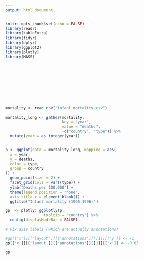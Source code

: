 ```yaml
---
output: html_document
---
```


  
```r
knitr::opts_chunk$set(echo = FALSE)
library(readr)
library(kableExtra)
library(tidyr)
library(dplyr)
library(ggplot2)
library(plotly)
library(MASS)
```

<style>
body {
 background-image: url("https://i2.wp.com/files.123freevectors.com/wp-content/original/110393-beige-and-turquoise-blurred-background-vector.jpg?w=800&q=95"); 

  background-size: cover;
}
</style>

<br>
<br>
<br>
<br>
<br>
<br>
<br>
```r
mortality <- read_csv("infant_mortality.csv")

mortality_long <- gather(mortality,
                         key = "year",
                         value = "deaths", 
                         -c("country", "type")) %>% 
  mutate(year = as.integer(year))


p <- ggplot(data = mortality_long, mapping = aes(
  x = year,
  y = deaths,
  color = type,
  group = country
)) +
  geom_point(size = 2) +
  facet_grid(cols = vars(type)) +
  ylab("Deaths per 100,000") +
  theme(legend.position = "none",
  axis.title.x = element_blank()) +
  ggtitle("Infant mortality (1960-1996)")

gp  <- plotly::ggplotly(p,
                 tooltip = "country") %>%
  config(displayModeBar = FALSE)

# Fix axis labels (which are actually annotations)

#gp[['x']][['layout']][['annotations']][[1]][['y']] <- -1
gp[['x']][['layout']][['annotations']][[1]][['x']] <- -0.03

gp


```
